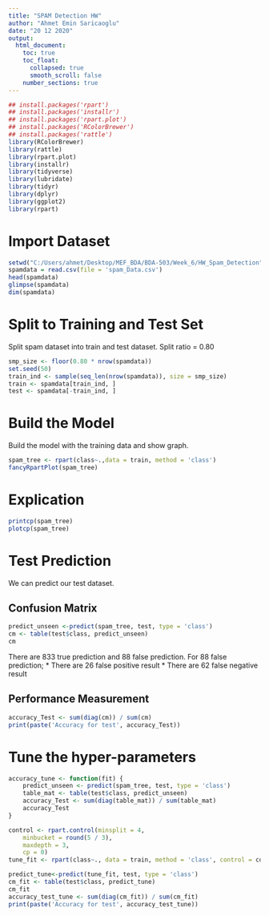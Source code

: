 ```yaml
---
title: "SPAM Detection HW"
author: "Ahmet Emin Saricaoglu"
date: "20 12 2020"
output:
  html_document:
    toc: true
    toc_float:
      collapsed: true
      smooth_scroll: false
    number_sections: true
---
```


```r
## install.packages('rpart')
## install.packages('installr')
## install.packages('rpart.plot')
## install.packages('RColorBrewer')
## install.packages('rattle')
library(RColorBrewer)
library(rattle)
library(rpart.plot)
library(installr)
library(tidyverse)
library(lubridate)
library(tidyr)
library(dplyr)
library(ggplot2)
library(rpart)
```

# Import Dataset

```r
setwd("C:/Users/ahmet/Desktop/MEF_BDA/BDA-503/Week_6/HW_Spam_Detection")
spamdata = read.csv(file = 'spam_Data.csv')
head(spamdata)
glimpse(spamdata)
dim(spamdata)
```

# Split to Training and Test Set

Split spam dataset into train and test dataset.
Split ratio = 0.80

```r
smp_size <- floor(0.80 * nrow(spamdata))
set.seed(50)
train_ind <- sample(seq_len(nrow(spamdata)), size = smp_size)
train <- spamdata[train_ind, ]
test <- spamdata[-train_ind, ]
```

# Build the Model

Build the model with the training data and show graph.

```r
spam_tree <- rpart(class~.,data = train, method = 'class')
fancyRpartPlot(spam_tree)
```

# Explication

```r
printcp(spam_tree)
plotcp(spam_tree)
```

# Test Prediction 

We can predict our test dataset.

## Confusion Matrix 
```r
predict_unseen <-predict(spam_tree, test, type = 'class')
cm <- table(test$class, predict_unseen)
cm
```
There are 833 true prediction and 88 false prediction.
For 88 false prediction;
  * There are 26 false positive result
  * There are 62 false negative result

## Performance Measurement
```r
accuracy_Test <- sum(diag(cm)) / sum(cm)
print(paste('Accuracy for test', accuracy_Test))
```
# Tune the hyper-parameters
```r
accuracy_tune <- function(fit) {
    predict_unseen <- predict(spam_tree, test, type = 'class')
    table_mat <- table(test$class, predict_unseen)
    accuracy_Test <- sum(diag(table_mat)) / sum(table_mat)
    accuracy_Test
}

control <- rpart.control(minsplit = 4,
    minbucket = round(5 / 3),
    maxdepth = 3,
    cp = 0)
tune_fit <- rpart(class~., data = train, method = 'class', control = control)

predict_tune<-predict(tune_fit, test, type = 'class')
cm_fit <- table(test$class, predict_tune)
cm_fit
accuracy_test_tune <- sum(diag(cm_fit)) / sum(cm_fit)
print(paste('Accuracy for test', accuracy_test_tune))
```



